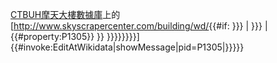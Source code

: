 [[高層建築和都市住宅委員會|CTBUH摩天大樓數據庫]]上的[http://www.skyscrapercenter.com/building/wd/{{#if: {{{1|{{{id<includeonly>|</includeonly>}}}}}} | {{{1|{{{id}}}}}} | {{#property:P1305}} }} {{{2|{{{title|{{{name|{{PAGENAME}}}}}}}}}}}]<includeonly>{{#invoke:EditAtWikidata|showMessage|pid=P1305|{{{1|{{{id|}}}}}}}}</includeonly><noinclude>
{{Documentation}}
[[Category:外部资源模板|{{PAGENAME}}]]
</noinclude>